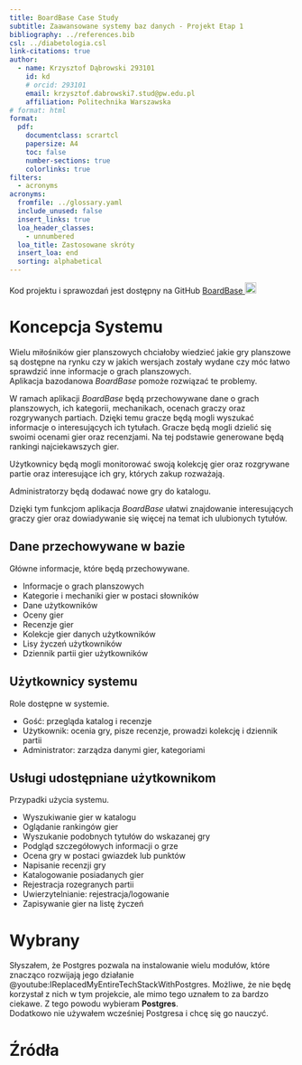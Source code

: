 ```yaml
---
title: BoardBase Case Study
subtitle: Zaawansowane systemy baz danych - Projekt Etap 1
bibliography: ../references.bib
csl: ../diabetologia.csl
link-citations: true
author:
  - name: Krzysztof Dąbrowski 293101
    id: kd
    # orcid: 293101
    email: krzysztof.dabrowski7.stud@pw.edu.pl
    affiliation: Politechnika Warszawska
# format: html
format:
  pdf:
    documentclass: scrartcl
    papersize: A4
    toc: false
    number-sections: true
    colorlinks: true
filters:
  - acronyms
acronyms:
  fromfile: ../glossary.yaml
  include_unused: false
  insert_links: true
  loa_header_classes:
    - unnumbered
  loa_title: Zastosowane skróty
  insert_loa: end
  sorting: alphabetical
---
```


::: {.callout-note title="Kod projektu"}
Kod projektu i sprawozdań jest dostępny na GitHub [BoardBase ![](https://github.githubassets.com/images/modules/logos_page/GitHub-Mark.png){width=20}](https://github.com/christopher-dabrowski/BoardBase)
:::

# Koncepcja Systemu

Wielu miłośników gier planszowych chciałoby wiedzieć jakie gry planszowe są dostępne na rynku czy w jakich wersjach zostały wydane czy móc łatwo sprawdzić inne informacje o grach planszowych. \
Aplikacja bazodanowa _BoardBase_ pomoże rozwiązać te problemy.

W ramach aplikacji _BoardBase_ będą przechowywane dane o grach planszowych, ich kategorii, mechanikach, ocenach graczy oraz rozgrywanych partiach. Dzięki temu gracze będą mogli wyszukać informacje o interesujących ich tytułach.
Gracze będą mogli dzielić się swoimi ocenami gier oraz recenzjami. Na tej podstawie generowane będą rankingi najciekawszych gier.

Użytkownicy będą mogli monitorować swoją kolekcję gier oraz rozgrywane partie oraz interesujące ich gry, których zakup rozważają.

Administratorzy będą dodawać nowe gry do katalogu.

Dzięki tym funkcjom aplikacja _BoardBase_ ułatwi znajdowanie interesujących graczy gier oraz dowiadywanie się więcej na temat ich ulubionych tytułów.

## Dane przechowywane w bazie

Główne informacje, które będą przechowywane.

- Informacje o grach planszowych
- Kategorie i mechaniki gier w postaci słowników
- Dane użytkowników
- Oceny gier
- Recenzje gier
- Kolekcje gier danych użytkowników
- Lisy życzeń użytkowników
- Dziennik partii gier użytkowników


## Użytkownicy systemu

Role dostępne w systemie.

- Gość: przegląda katalog i recenzje
- Użytkownik: ocenia gry, pisze recenzje, prowadzi kolekcję i dziennik partii
- Administrator: zarządza danymi gier, kategoriami

## Usługi udostępniane użytkownikom

Przypadki użycia systemu.

- Wyszukiwanie gier w katalogu
- Oglądanie rankingów gier
- Wyszukanie podobnych tytułów do wskazanej gry
- Podgląd szczegółowych informacji o grze
- Ocena gry w postaci gwiazdek lub punktów
- Napisanie recenzji gry
- Katalogowanie posiadanych gier
- Rejestracja rozegranych partii
- Uwierzytelnianie: rejestracja/logowanie
- Zapisywanie gier na listę życzeń

# Wybrany \acr{SZBD}

Słyszałem, że \acr{SZBD} Postgres pozwala na instalowanie wielu modułów, które znacząco rozwijają jego działanie @youtube:IReplacedMyEntireTechStackWithPostgres. Możliwe, że nie będę korzystał z nich w tym projekcie, ale mimo tego uznałem to za bardzo ciekawe. Z tego powodu wybieram \acr{SZBD} **Postgres**. \
Dodatkowo nie używałem wcześniej Postgresa i chcę się go nauczyć.



# Źródła {.unnumbered}

::: {#refs}
:::
